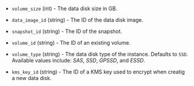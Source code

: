 <!-- Code generated from the comments of the DataVolume struct in builder/ecs/run_config.go; DO NOT EDIT MANUALLY -->

- `volume_size` (int) - The data disk size in GB.

- `data_image_id` (string) - The ID of the data disk image.

- `snapshot_id` (string) - The ID of the snapshot.

- `volume_id` (string) - The ID of an existing volume.

- `volume_type` (string) - The data disk type of the instance. Defaults to `SSD`.
  Available values include: *SAS*, *SSD*, *GPSSD*, and *ESSD*.

- `kms_key_id` (string) - The ID of a KMS key used to encrypt when creatig a new data disk.

<!-- End of code generated from the comments of the DataVolume struct in builder/ecs/run_config.go; -->
